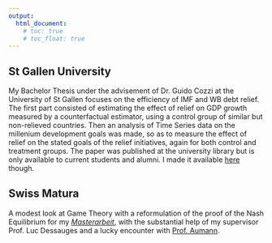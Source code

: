 ```yaml
---
output:
  html_document: 
    # toc: true
    # toc_float: true
---
```


<link rel="stylesheet" href="styles.css" type="text/css">

## St Gallen University

My Bachelor Thesis under the advisement of Dr. Guido Cozzi at the University of St Gallen focuses on the efficiency of IMF and WB debt relief. The first part consisted of estimating the effect of relief on GDP growth measured by a counterfactual estimator, using a control group of similar but non-relieved countries. Then an analysis of Time Series data on the millenium development goals was made, so as to measure the effect of relief on the stated goals of the relief initiatives, again for both control and treatment groups. The paper was published at the university library but is only available to current students and alumni. I made it available [here](./files/Debt_Relief_Efficiency.pdf) though.

## Swiss Matura

A modest look at Game Theory with a reformulation of the proof of the Nash Equilibrium for my [*Masterarbeit*](./files/TM_BENEDICT_Garbiel.pdf), with the substantial help of my supervisor Prof. Luc Dessauges and a lucky encounter with [Prof. Aumann](https://en.wikipedia.org/wiki/Robert_Aumann).
